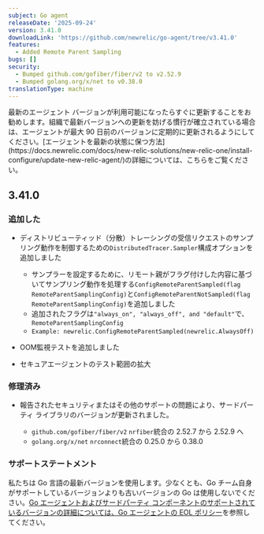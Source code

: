 ```yaml
---
subject: Go agent
releaseDate: '2025-09-24'
version: 3.41.0
downloadLink: 'https://github.com/newrelic/go-agent/tree/v3.41.0'
features:
  - Added Remote Parent Sampling
bugs: []
security:
  - Bumped github.com/gofiber/fiber/v2 to v2.52.9
  - Bumped golang.org/x/net to v0.38.0
translationType: machine
---
```


<Callout variant="important">
  最新のエージェント バージョンが利用可能になったらすぐに更新することをお勧めします。組織で最新バージョンへの更新を妨げる慣行が確立されている場合は、エージェントが最大 90 日前のバージョンに定期的に更新されるようにしてください。[エージェントを最新の状態に保つ方法](https://docs.newrelic.com/docs/new-relic-solutions/new-relic-one/install-configure/update-new-relic-agent/)の詳細については、こちらをご覧ください。
</Callout>

## 3.41.0

### 追加した

* ディストリビューティッド（分散）トレーシングの受信リクエストのサンプリング動作を制御するための`DistributedTracer.Sampler`構成オプションを追加しました

  * サンプラーを設定するために、リモート親がフラグ付けした内容に基づいてサンプリング動作を処理する`ConfigRemoteParentSampled(flag RemoteParentSamplingConfig)`と`ConfigRemoteParentNotSampled(flag RemoteParentSamplingConfig)`を追加しました
  * 追加されたフラグは`"always_on", "always_off", and "default"`で、 `RemoteParentSamplingConfig`
  * `Example: newrelic.ConfigRemoteParentSampled(newrelic.AlwaysOff)`

* OOM監視テストを追加しました

* セキュアエージェントのテスト範囲の拡大

### 修理済み

* 報告されたセキュリティまたはその他のサポートの問題により、サードパーティ ライブラリのバージョンが更新されました。

  * `github.com/gofiber/fiber/v2` `nrfiber`統合の 2.52.7 から 2.52.9 へ
  * `golang.org/x/net` `nrconnect`統合の 0.25.0 から 0.38.0

### サポートステートメント

私たちは Go 言語の最新バージョンを使用します。少なくとも、Go チーム自身がサポートしているバージョンよりも古いバージョンの Go は使用しないでください。[Go エージェントおよびサードパーティ コンポーネントのサポートされているバージョンの詳細については、Go エージェントの EOL ポリシー](https://docs.newrelic.com/docs/apm/agents/go-agent/get-started/go-agent-eol-policy/)を参照してください。